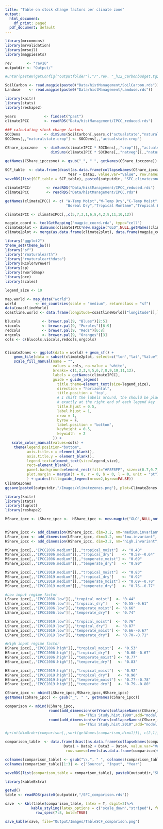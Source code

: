 ```yaml
---
title: "Table on stock change factors per clinate zone"
output:
  html_document:
    df_print: paged
  pdf_document: default
---
```


```r
library(mrcommons)
library(mrvalidation)
library(mrsoil)
library(magpiesets)

rev       <- "rev16"
outputdir <- "Output/"

#untar(paste0(getConfig("outputfolder"),"/",rev, "_h12_carbonbudget.tgz"), exdir="Data/histManagement", extras="--keep-newer-files ")

SoilCarbon <- read.magpie(paste0("Data/histManagement/SoilCarbon.rds"))
Landuse    <- read.magpie(paste0("Data/histManagement/Landuse.rds"))

```

```r

library(knitr)
library(stats)
library(reshape2)

years             <- findset("past")
climateIPCC       <- readRDS("Data/histManagement/IPCC_reduced.rds")
  
### calculating stock change factors
SOCDens           <- dimSums(SoilCarbon[,years,c("actualstate","naturalstate")], dim=3.3) 
SOCDens[,,"naturalstate.crop"] <- SOCDens[,,"actualstate.crop"]

CShare_ipcczone   <- dimSums(climateIPCC * SOCDens[,,"crop"][,,"actualstate"]   * Landuse[,years,"crop"], dim=1)/
                     dimSums(climateIPCC * SOCDens[,,"natveg"][,,"naturalstate"] * Landuse[,years,"crop"], dim=1)

getNames(CShare_ipcczone) <- gsub("_", " ", getNames(CShare_ipcczone))
 
SCF_table  <- data.frame(dcast(as.data.frame(collapseNames(CShare_ipcczone[,years,"naturalstate"])), 
                             Year ~ Data1, value.var="Value", row.names=years), row.names = "Year")
saveRDS(list(SCF_table = SCF_table), paste0(outputdir, "SFC_climatezone.rds"))

```

```r

climateIPCCr       <- readRDS("Data/histManagement/IPCC_reduced.rds")
climateIPCC        <- readRDS("Data/histManagement/IPCC.rds")

getNames(climateIPCC) <- c( "W-Temp Moist","W-Temp Dry","C-Temp Moist","C-Temp Dry","Polar Moist","Polar Dry","Boreal Moist",
                            "Boreal Dry","Tropical Montane","Tropical Wet","Tropical Moist", "Tropical Dry")

climateIPCC <- climateIPCC[,,c(5,7,3,1,6,8,4,2,9,11,10,12)]

magpie_coord <- toolGetMapping("magpie_coord.rda", type="cell")
climate2plot <- dimSums(climateIPCC*new.magpie("GLO",NULL,getNames(climateIPCC),c(1:12)), dim=3)
climate2plot <- merge(as.data.frame(climate2plot), data.frame(magpie_coord, Cell=c(1:59199)), by="Cell")

library("ggplot2")
theme_set(theme_bw())
library("sf")
library("rnaturalearth")
library("rnaturalearthdata")
library(RColorBrewer)
library(sp)
library(rworldmap)
library(oce) 
library(scales)

legend_size <- 10

map.world <- map_data("world")
world         <- ne_countries(scale = "medium", returnclass = "sf")
data(coastlineWorld)  
coastline.world <- data.frame(longitude=coastlineWorld[["longitude"]],latitude=coastlineWorld[["latitude"]]) 

blucols          <- brewer.pal(9, "Blues")[2:5]
viocols          <- brewer.pal(9, "Purples")[6:9]
redcols          <- brewer.pal(9, "Reds")[6:8]
orgcols          <- brewer.pal(9, "Oranges")[3]
cols <- c(blucols,viocols,redcols,orgcols)


ClimateZones <- ggplot(data = world) + geom_sf() +
    geom_tile(data = subset(climate2plot, select=c("lon","lat","Value")), aes(x = lon, y = lat, fill = factor(Value))) +
    scale_fill_manual(name = "", 
                      values = cols, na.value = "white",
                      breaks= c(1,2,3,4,5,6,7,8,9,10,11,12),
                      labels = getNames(climateIPCC),
                      guide = guide_legend(
                        title.theme=element_text(size=legend_size),
                        direction = "horizontal",
                        title.position = 'top',
                        # I shift the labels around, the should be placed 
                        # exactly at the right end of each legend key
                        title.hjust = 0.5,
                        label.hjust = 1,
                        nrow = 1,
                        byrow = F,
                        label.position = "bottom",
                        keyheight = 0.5,
                        keywidth  = 2
                      )) +
   scale_color_manual(values=cols) +
    theme(legend.position="bottom",
          axis.title.x = element_blank(), 
          axis.title.y = element_blank(),
          legend.text=element_text(size=legend_size),
          rect=element_blank(),
          panel.background=element_rect(fill="#F8F8FF", size=c(0.7,0.7)),
          plot.margin = margin(t = 0, r = 0, b = 0, l = 0, unit = "pt")
          ) + guides(fill=guide_legend(nrow=2,byrow=FALSE))
ClimateZones 
ggsave(paste0(outputdir,"/Images/climatezones.png"), plot=ClimateZones , width = 20, height = 14, dpi = 300, units = "cm")
```







```r

library(knitr)
library(stats)
library(luplot)
library(reshape2)

MShare_ipcc <- LShare_ipcc <-  HShare_ipcc <- new.magpie("GLO",NULL,outer(c("IPCC2006","IPCC2019"),
                                                                          getNames(climateIPCC), paste, sep="."))

MShare_ipcc <- add_dimension(MShare_ipcc, dim=3.2, nm="medium.invariant", add="input.year")
LShare_ipcc <- add_dimension(LShare_ipcc, dim=3.2, nm="low.invariant",    add="input.year")
HShare_ipcc <- add_dimension(HShare_ipcc, dim=3.2, nm="high.invariant",   add="input.year")

MShare_ipcc[,,"IPCC2006.medium"][,,"tropical_moist"]  <- "0.48"
MShare_ipcc[,,"IPCC2006.medium"][,,"tropical_dry"]    <- "0.58--0.64" 
MShare_ipcc[,,"IPCC2006.medium"][,,"temperate_moist"] <- "0.69"
MShare_ipcc[,,"IPCC2006.medium"][,,"temperate_dry"]   <- "0.80"

MShare_ipcc[,,"IPCC2019.medium"][,,"tropical_moist"]  <- "0.83"
MShare_ipcc[,,"IPCC2019.medium"][,,"tropical_dry"]    <- "0.92" 
MShare_ipcc[,,"IPCC2019.medium"][,,"temperate_moist"] <- "0.69--0.70"
MShare_ipcc[,,"IPCC2019.medium"][,,"temperate_dry"]   <- "0.76--0.77"

#Low input regime factor
LShare_ipcc[,,"IPCC2006.low"][,,"tropical_moist"]  <- "0.44"
LShare_ipcc[,,"IPCC2006.low"][,,"tropical_dry"]    <- "0.55--0.61" 
LShare_ipcc[,,"IPCC2006.low"][,,"temperate_moist"] <- "0.66"
LShare_ipcc[,,"IPCC2006.low"][,,"temperate_dry"]   <- "0.74"

LShare_ipcc[,,"IPCC2019.low"][,,"tropical_moist"]  <- "0.76"
LShare_ipcc[,,"IPCC2019.low"][,,"tropical_dry"]    <- "0.87" 
LShare_ipcc[,,"IPCC2019.low"][,,"temperate_moist"] <- "0.66--0.67"
LShare_ipcc[,,"IPCC2019.low"][,,"temperate_dry"]   <- "0.70--0.71"

#High input regime factor
HShare_ipcc[,,"IPCC2006.high"][,,"tropical_moist"]  <- "0.53"
HShare_ipcc[,,"IPCC2006.high"][,,"tropical_dry"]    <- "0.60--0.67" 
HShare_ipcc[,,"IPCC2006.high"][,,"temperate_moist"] <- "0.77"
HShare_ipcc[,,"IPCC2006.high"][,,"temperate_dry"]   <- "0.83"

HShare_ipcc[,,"IPCC2019.high"][,,"tropical_moist"]  <- "0.92"
HShare_ipcc[,,"IPCC2019.high"][,,"tropical_dry"]    <- "0.96" 
HShare_ipcc[,,"IPCC2019.high"][,,"temperate_moist"] <- "0.77--0.78"
HShare_ipcc[,,"IPCC2019.high"][,,"temperate_dry"]   <- "0.79--0.80"

CShare_ipcc <- mbind(LShare_ipcc,MShare_ipcc,HShare_ipcc)
getNames(CShare_ipcc) <- gsub("_", " ", getNames(CShare_ipcc))

comparison <- mbind(CShare_ipcc, 
                    round(add_dimension(setYears(collapseNames(CShare_ipcczone[,"y1990","naturalstate"]),NULL),
                                  nm="This Study.hist.1990",add="model.input.year"),2),
                    round(add_dimension(setYears(collapseNames(CShare_ipcczone[,"y2010","naturalstate"]),NULL),
                                  nm="This Study.hist.2010",add="model.input.year"),2))

#print(dimOrder(comparison[,,sort(getNames(comparison,dim=1))], c(2,1)))

comparison_table  <- data.frame(dcast(as.data.frame(collapseNames(comparison)), 
                           Data1 + Data2 + Data3 ~ Data4, value.var="Value", 
                            row.names=levels(as.data.frame(comparison)$Data1)))

colnames(comparison_table) <- gsub("\\.", " ", colnames(comparison_table))
colnames(comparison_table)[1:3] <- c("Source", "Input", "Year")

saveRDS(list(comparison_table = comparison_table), paste0(outputdir,"SFC_comparison.rds"))


```

```r
library(kableExtra)

getwd()
table <- readRDS(paste0(outputdir,"/SFC_comparison.rds"))   

save  <- kbl(table$comparison_table, latex = T, digit=2)%>%
            kable_styling(latex_options = c("scale_down","striped"), full_width = F)%>%
              row_spec(7:8, bold=TRUE)

save_kable(save, file="Output/Images/TableSCF_comparison.png")
```